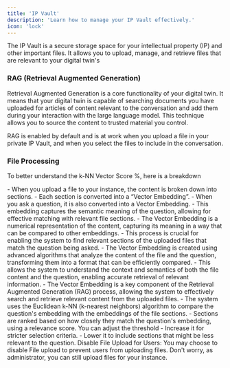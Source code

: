 ```yaml
---
title: 'IP Vault'
description: 'Learn how to manage your IP Vault effectively.'
icon: 'lock'
---
```



The IP Vault is a secure storage space for your intellectual property (IP) and other important files. It allows you to upload, manage, and retrieve files that are relevant to your digital twin's


### RAG (Retrieval Augmented Generation)

Retrieval Augmented Generation is a core functionality of your digital twin. It means that your digital twin is capable of searching documents you have uploaded for articles of content relevant to the conversation and add them during your interaction with the large language model. This technique allows you to source the content to trusted material you control.

RAG is enabled by default and is at work when you upload a file in your private IP Vault, and when you select the files to include in the conversation.


### File Processing
To better understand the k-NN Vector Score %, here is a breakdown

<Steps>

  <Step title="Vector Embedding">
    - When you upload a file to your instance, the content is broken down into sections. 
    - Each section is converted into a “Vector Embedding”.
    </Step>

  <Step title="Question Processing">
    - When you ask a question, it is also converted into a Vector Embedding.
    - This embedding captures the semantic meaning of the question, allowing for effective matching with relevant file sections.
    - The Vector Embedding is a numerical representation of the content, capturing its meaning in a way that can be compared to other embeddings.
    - This process is crucial for enabling the system to find relevant sections of the uploaded files that match the question being asked.
    - The Vector Embedding is created using advanced algorithms that analyze the content of the file and the question, transforming them into a format that can be efficiently compared.
    - This allows the system to understand the context and semantics of both the file content and the question, enabling accurate retrieval of relevant information.
    - The Vector Embedding is a key component of the Retrieval Augmented Generation (RAG) process, allowing the system to effectively search and retrieve relevant content from the uploaded files.
  </Step>


  <Step title="Relevance Matching">
    - The system uses the Euclidean k-NN (k-nearest neighbors) algorithm to compare the question's embedding with the embeddings of the file sections.
    - Sections are ranked based on how closely they match the question's embedding, using a relevance score.

  </Step>
  <Step title="Threshold">
    You can adjust the threshold
      - Increase it for stricter selection criteria.
      - Lower it to include sections that might be less relevant to the question.
  </Step>

  
</Steps>


<Note>
Disable File Upload for Users: You may choose to disable File upload to prevent users from uploading files. Don't worry, as administrator, you can still upload files for your instance.
</Note>